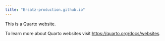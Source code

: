 ```yaml
---
title: "Ersatz-production.github.io"
---
```


This is a Quarto website.

To learn more about Quarto websites visit <https://quarto.org/docs/websites>.
